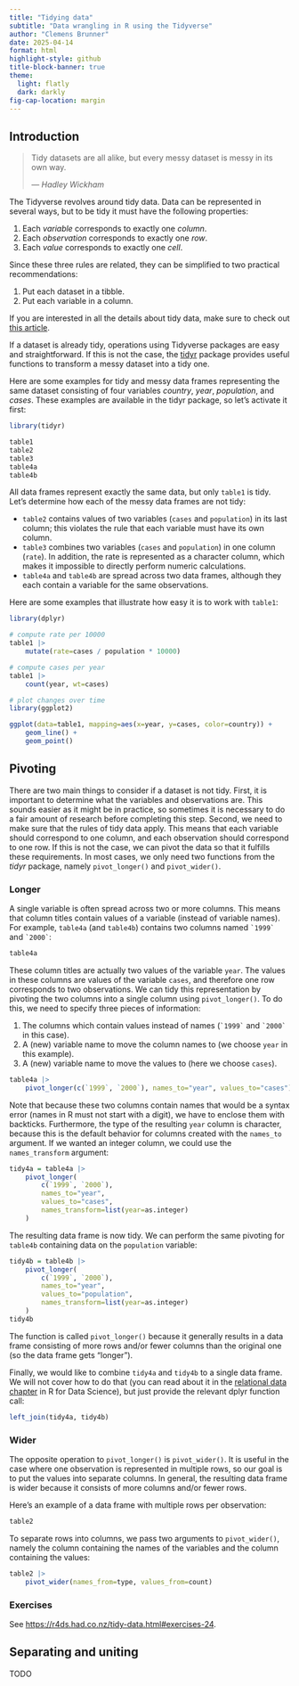 ```yaml
---
title: "Tidying data"
subtitle: "Data wrangling in R using the Tidyverse"
author: "Clemens Brunner"
date: 2025-04-14
format: html
highlight-style: github
title-block-banner: true
theme:
  light: flatly
  dark: darkly
fig-cap-location: margin
---
```


## Introduction

> Tidy datasets are all alike, but every messy dataset is messy in its own way.
>
>   *&mdash; Hadley Wickham*

The Tidyverse revolves around tidy data. Data can be represented in several ways, but to be tidy it must have the following properties:

1. Each *variable* corresponds to exactly one *column*.
2. Each *observation* corresponds to exactly one *row*.
3. Each *value* corresponds to exactly one *cell*.

Since these three rules are related, they can be simplified to two practical recommendations:

1. Put each dataset in a tibble.
2. Put each variable in a column.

:::{.callout-tip}
If you are interested in all the details about tidy data, make sure to check out [this article](https://www.jstatsoft.org/article/view/v059i10).
:::

If a dataset is already tidy, operations using Tidyverse packages are easy and straightforward. If this is not the case, the [tidyr](https://tidyr.tidyverse.org/) package provides useful functions to transform a messy dataset into a tidy one.

Here are some examples for tidy and messy data frames representing the same dataset consisting of four variables *country*, *year*, *population*, and *cases*. These examples are available in the tidyr package, so let's activate it first:

```r
library(tidyr)
```

```r
table1
table2
table3
table4a
table4b
```

All data frames represent exactly the same data, but only `table1` is tidy. Let's determine how each of the messy data frames are not tidy:

- `table2` contains values of two variables (`cases` and `population`) in its last column; this violates the rule that each variable must have its own column.
- `table3` combines two variables (`cases` and `population`) in one column (`rate`). In addition, the rate is represented as a character column, which makes it impossible to directly perform numeric calculations.
- `table4a` and `table4b` are spread across two data frames, although they each contain a variable for the same observations.

Here are some examples that illustrate how easy it is to work with `table1`:

```r
library(dplyr)

# compute rate per 10000
table1 |>
    mutate(rate=cases / population * 10000)

# compute cases per year
table1 |>
    count(year, wt=cases)

# plot changes over time
library(ggplot2)

ggplot(data=table1, mapping=aes(x=year, y=cases, color=country)) +
    geom_line() +
    geom_point()
```


## Pivoting

There are two main things to consider if a dataset is not tidy. First, it is important to determine what the variables and observations are. This sounds easier as it might be in practice, so sometimes it is necessary to do a fair amount of research before completing this step. Second, we need to make sure that the rules of tidy data apply. This means that each variable should correspond to one column, and each observation should correspond to one row. If this is not the case, we can pivot the data so that it fulfills these requirements. In most cases, we only need two functions from the *tidyr*  package, namely `pivot_longer()` and `pivot_wider()`.


### Longer

A single variable is often spread across two or more columns. This means that column titles contain values of a variable (instead of variable names). For example, `table4a` (and `table4b`) contains two columns named `` `1999` `` and `` `2000` ``:

```r
table4a
```

These column titles are actually two values of the variable `year`. The values in these columns are values of the variable `cases`, and therefore one row corresponds to two observations. We can tidy this representation by pivoting the two columns into a single column using `pivot_longer()`. To do this, we need to specify three pieces of information:

1. The columns which contain values instead of names (`` `1999` `` and `` `2000` `` in this case).
2. A (new) variable name to move the column names to (we choose `year` in this example).
3. A (new) variable name to move the values to (here we choose `cases`).

```r
table4a |>
    pivot_longer(c(`1999`, `2000`), names_to="year", values_to="cases")
```

Note that because these two columns contain names that would be a syntax error (names in R must not start with a digit), we have to enclose them with backticks. Furthermore, the type of the resulting `year` column is character, because this is the default behavior for columns created with the `names_to` argument. If we wanted an integer column, we could use the `names_transform` argument:

```r
tidy4a = table4a |>
    pivot_longer(
        c(`1999`, `2000`),
        names_to="year",
        values_to="cases",
        names_transform=list(year=as.integer)
    )
```

The resulting data frame is now tidy. We can perform the same pivoting for `table4b` containing data on the `population` variable:

```r
tidy4b = table4b |>
    pivot_longer(
        c(`1999`, `2000`),
        names_to="year",
        values_to="population",
        names_transform=list(year=as.integer)
    )
tidy4b
```

::: {.callout-tip}
The function is called `pivot_longer()` because it generally results in a data frame consisting of more rows and/or fewer columns than the original one (so the data frame gets "longer").
:::

Finally, we would like to combine `tidy4a` and `tidy4b` to a single data frame. We will not cover how to do that (you can read about it in the [relational data chapter](https://r4ds.had.co.nz/relational-data.html#relational-data) in R for Data Science), but just provide the relevant dplyr function call:

```r
left_join(tidy4a, tidy4b)
```


### Wider

The opposite operation to `pivot_longer()` is `pivot_wider()`. It is useful in the case where one observation is represented in multiple rows, so our goal is to put the values into separate columns. In general, the resulting data frame is wider because it consists of more columns and/or fewer rows.

Here's an example of a data frame with multiple rows per observation:

```r
table2
```

To separate rows into columns, we pass two arguments to `pivot_wider()`, namely the column containing the names of the variables and the column containing the values:

```r
table2 |>
    pivot_wider(names_from=type, values_from=count)
```


### Exercises

See [https://r4ds.had.co.nz/tidy-data.html#exercises-24](https://r4ds.had.co.nz/tidy-data.html#exercises-24).


## Separating and uniting

TODO
